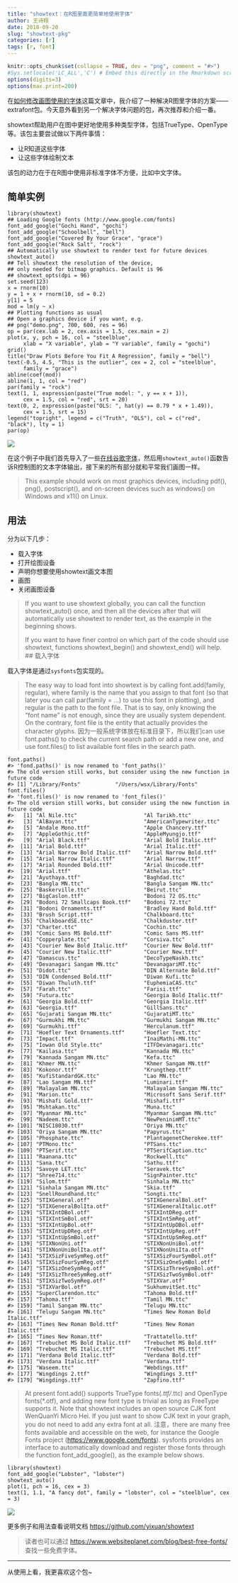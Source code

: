 ```yaml
---
title: "showtext：在R图里面更简单地使用字体"
author: 王诗翔
date: 2018-09-20
slug: "showtext-pkg"
categories: [r]
tags: [r, font]
---
```



```r
knitr::opts_chunk$set(collapse = TRUE, dev = "png", comment = "#>")
#Sys.setlocale('LC_ALL','C') # Embed this directly in the Rmarkdown script that contains the Chinese character comment
options(digits=3)
options(max.print=200)
```

在[如何修改画图使用的字体](https://www.jianshu.com/p/466ddc677a94)这篇文章中，我介绍了一种解决R图里字体的方案——extrafont包。今天意外看到另一个解决字体问题的包，再次推荐和介绍一番。

showtext帮助用户在图中更好地使用多种类型字体，包括TrueType、OpenType等。该包主要尝试做以下两件事情：

- 让R知道这些字体
- 让这些字体绘制文本

该包的动力在于在R图中使用非标准字体不方便，比如中文字体。

## 简单实例

```
library(showtext)
## Loading Google fonts (http://www.google.com/fonts)
font_add_google("Gochi Hand", "gochi")
font_add_google("Schoolbell", "bell")
font_add_google("Covered By Your Grace", "grace")
font_add_google("Rock Salt", "rock")
## Automatically use showtext to render text for future devices
showtext_auto()
## Tell showtext the resolution of the device,
## only needed for bitmap graphics. Default is 96
## showtext_opts(dpi = 96)
set.seed(123)
x = rnorm(10)
y = 1 + x + rnorm(10, sd = 0.2)
y[1] = 5
mod = lm(y ~ x)
## Plotting functions as usual
## Open a graphics device if you want, e.g.
## png("demo.png", 700, 600, res = 96)
op = par(cex.lab = 2, cex.axis = 1.5, cex.main = 2)
plot(x, y, pch = 16, col = "steelblue",
     xlab = "X variable", ylab = "Y variable", family = "gochi")
grid()
title("Draw Plots Before You Fit A Regression", family = "bell")
text(-0.5, 4.5, "This is the outlier", cex = 2, col = "steelblue",
     family = "grace")
abline(coef(mod))
abline(1, 1, col = "red")
par(family = "rock")
text(1, 1, expression(paste("True model: ", y == x + 1)),
     cex = 1.5, col = "red", srt = 20)
text(0, 2, expression(paste("OLS: ", hat(y) == 0.79 * x + 1.49)),
     cex = 1.5, srt = 15)
legend("topright", legend = c("Truth", "OLS"), col = c("red", "black"), lty = 1)
par(op)
```

![](https://camo.githubusercontent.com/6e5955e7bd2e351c4ef073fe19b9e55a91b32a81/687474703a2f2f692e696d6775722e636f6d2f37646d636368492e706e67)

在这个例子中我们首先导入了一些[在线谷歌字体](http://www.google.com/fonts)，然后用`showtext_auto()`函数告诉R控制图的文本字体输出，接下来的所有部分就和平常我们画图一样。

> This example should work on most graphics devices, including pdf(), png(), postscript(), and on-screen devices such as windows() on Windows and x11() on Linux.

## 用法

分为以下几步：

- 载入字体
- 打开绘图设备
- 声明你想要使用showtext画文本图
- 画图
- 关闭画图设备

> If you want to use showtext globally, you can call the function showtext_auto() once, and then all the devices after that will automatically use showtext to render text, as the example in the beginning shows.
>
> If you want to have finer control on which part of the code should use showtext, functions showtext_begin() and showtext_end() will help.
## 载入字体

载入字体是通过`sysfonts`包实现的。

> The easy way to load font into showtext is by calling font.add(family, regular), where family is the name that you assign to that font (so that later you can call par(family = …) to use this font in plotting), and regular is the path to the font file. That is to say, only knowing the “font name” is not enough, since they are usually system dependent. On the contrary, font file is the entity that actually provides the character glyphs.
因为一般系统字体放在标准目录下，所以我们can use font.paths() to check the current search path or add a new one, and use font.files() to list available font files in the search path.

```
font.paths()
#> 'fond.paths()' is now renamed to 'font_paths()'
#> The old version still works, but consider using the new function in future code
#> [1] "/Library/Fonts"           "/Users/wsx/Library/Fonts"
font.files()
#> 'font.files()' is now renamed to 'font_files()'
#> The old version still works, but consider using the new function in future code
#>   [1] "Al Nile.ttc"                     "Al Tarikh.ttc"                  
#>   [3] "AlBayan.ttc"                     "AmericanTypewriter.ttc"         
#>   [5] "Andale Mono.ttf"                 "Apple Chancery.ttf"             
#>   [7] "AppleGothic.ttf"                 "AppleMyungjo.ttf"               
#>   [9] "Arial Black.ttf"                 "Arial Bold Italic.ttf"          
#>  [11] "Arial Bold.ttf"                  "Arial Italic.ttf"               
#>  [13] "Arial Narrow Bold Italic.ttf"    "Arial Narrow Bold.ttf"          
#>  [15] "Arial Narrow Italic.ttf"         "Arial Narrow.ttf"               
#>  [17] "Arial Rounded Bold.ttf"          "Arial Unicode.ttf"              
#>  [19] "Arial.ttf"                       "Athelas.ttc"                    
#>  [21] "Ayuthaya.ttf"                    "Baghdad.ttc"                    
#>  [23] "Bangla MN.ttc"                   "Bangla Sangam MN.ttc"           
#>  [25] "Baskerville.ttc"                 "Beirut.ttc"                     
#>  [27] "BigCaslon.ttf"                   "Bodoni 72 OS.ttc"               
#>  [29] "Bodoni 72 Smallcaps Book.ttf"    "Bodoni 72.ttc"                  
#>  [31] "Bodoni Ornaments.ttf"            "Bradley Hand Bold.ttf"          
#>  [33] "Brush Script.ttf"                "Chalkboard.ttc"                 
#>  [35] "ChalkboardSE.ttc"                "Chalkduster.ttf"                
#>  [37] "Charter.ttc"                     "Cochin.ttc"                     
#>  [39] "Comic Sans MS Bold.ttf"          "Comic Sans MS.ttf"              
#>  [41] "Copperplate.ttc"                 "Corsiva.ttc"                    
#>  [43] "Courier New Bold Italic.ttf"     "Courier New Bold.ttf"           
#>  [45] "Courier New Italic.ttf"          "Courier New.ttf"                
#>  [47] "Damascus.ttc"                    "DecoTypeNaskh.ttc"              
#>  [49] "Devanagari Sangam MN.ttc"        "DevanagariMT.ttc"               
#>  [51] "Didot.ttc"                       "DIN Alternate Bold.ttf"         
#>  [53] "DIN Condensed Bold.ttf"          "Diwan Kufi.ttc"                 
#>  [55] "Diwan Thuluth.ttf"               "EuphemiaCAS.ttc"                
#>  [57] "Farah.ttc"                       "Farisi.ttf"                     
#>  [59] "Futura.ttc"                      "Georgia Bold Italic.ttf"        
#>  [61] "Georgia Bold.ttf"                "Georgia Italic.ttf"             
#>  [63] "Georgia.ttf"                     "GillSans.ttc"                   
#>  [65] "Gujarati Sangam MN.ttc"          "GujaratiMT.ttc"                 
#>  [67] "Gurmukhi MN.ttc"                 "Gurmukhi Sangam MN.ttc"         
#>  [69] "Gurmukhi.ttf"                    "Herculanum.ttf"                 
#>  [71] "Hoefler Text Ornaments.ttf"      "Hoefler Text.ttc"               
#>  [73] "Impact.ttf"                      "InaiMathi-MN.ttc"               
#>  [75] "Iowan Old Style.ttc"             "ITFDevanagari.ttc"              
#>  [77] "Kailasa.ttc"                     "Kannada MN.ttc"                 
#>  [79] "Kannada Sangam MN.ttc"           "Kefa.ttc"                       
#>  [81] "Khmer MN.ttc"                    "Khmer Sangam MN.ttf"            
#>  [83] "Kokonor.ttf"                     "Krungthep.ttf"                  
#>  [85] "KufiStandardGK.ttc"              "Lao MN.ttc"                     
#>  [87] "Lao Sangam MN.ttf"               "Luminari.ttf"                   
#>  [89] "Malayalam MN.ttc"                "Malayalam Sangam MN.ttc"        
#>  [91] "Marion.ttc"                      "Microsoft Sans Serif.ttf"       
#>  [93] "Mishafi Gold.ttf"                "Mishafi.ttf"                    
#>  [95] "Mshtakan.ttc"                    "Muna.ttc"                       
#>  [97] "Myanmar MN.ttc"                  "Myanmar Sangam MN.ttc"          
#>  [99] "Nadeem.ttc"                      "NewPeninimMT.ttc"               
#> [101] "NISC18030.ttf"                   "Oriya MN.ttc"                   
#> [103] "Oriya Sangam MN.ttc"             "Papyrus.ttc"                    
#> [105] "Phosphate.ttc"                   "PlantagenetCherokee.ttf"        
#> [107] "PTMono.ttc"                      "PTSans.ttc"                     
#> [109] "PTSerif.ttc"                     "PTSerifCaption.ttc"             
#> [111] "Raanana.ttc"                     "Rockwell.ttc"                   
#> [113] "Sana.ttc"                        "Sathu.ttf"                      
#> [115] "Savoye LET.ttc"                  "Seravek.ttc"                    
#> [117] "Shree714.ttc"                    "SignPainter.ttc"                
#> [119] "Silom.ttf"                       "Sinhala MN.ttc"                 
#> [121] "Sinhala Sangam MN.ttc"           "Skia.ttf"                       
#> [123] "SnellRoundhand.ttc"              "Songti.ttc"                     
#> [125] "STIXGeneral.otf"                 "STIXGeneralBol.otf"             
#> [127] "STIXGeneralBolIta.otf"           "STIXGeneralItalic.otf"          
#> [129] "STIXIntDBol.otf"                 "STIXIntDReg.otf"                
#> [131] "STIXIntSmBol.otf"                "STIXIntSmReg.otf"               
#> [133] "STIXIntUpBol.otf"                "STIXIntUpDBol.otf"              
#> [135] "STIXIntUpDReg.otf"               "STIXIntUpReg.otf"               
#> [137] "STIXIntUpSmBol.otf"              "STIXIntUpSmReg.otf"             
#> [139] "STIXNonUni.otf"                  "STIXNonUniBol.otf"              
#> [141] "STIXNonUniBolIta.otf"            "STIXNonUniIta.otf"              
#> [143] "STIXSizFiveSymReg.otf"           "STIXSizFourSymBol.otf"          
#> [145] "STIXSizFourSymReg.otf"           "STIXSizOneSymBol.otf"           
#> [147] "STIXSizOneSymReg.otf"            "STIXSizThreeSymBol.otf"         
#> [149] "STIXSizThreeSymReg.otf"          "STIXSizTwoSymBol.otf"           
#> [151] "STIXSizTwoSymReg.otf"            "STIXVar.otf"                    
#> [153] "STIXVarBol.otf"                  "SukhumvitSet.ttc"               
#> [155] "SuperClarendon.ttc"              "Tahoma Bold.ttf"                
#> [157] "Tahoma.ttf"                      "Tamil MN.ttc"                   
#> [159] "Tamil Sangam MN.ttc"             "Telugu MN.ttc"                  
#> [161] "Telugu Sangam MN.ttc"            "Times New Roman Bold Italic.ttf"
#> [163] "Times New Roman Bold.ttf"        "Times New Roman Italic.ttf"     
#> [165] "Times New Roman.ttf"             "Trattatello.ttf"                
#> [167] "Trebuchet MS Bold Italic.ttf"    "Trebuchet MS Bold.ttf"          
#> [169] "Trebuchet MS Italic.ttf"         "Trebuchet MS.ttf"               
#> [171] "Verdana Bold Italic.ttf"         "Verdana Bold.ttf"               
#> [173] "Verdana Italic.ttf"              "Verdana.ttf"                    
#> [175] "Waseem.ttc"                      "Webdings.ttf"                   
#> [177] "Wingdings 2.ttf"                 "Wingdings 3.ttf"                
#> [179] "Wingdings.ttf"                   "Zapfino.ttf"
```

> At present font.add() supports TrueType fonts(*.ttf/*.ttc) and OpenType fonts(*.otf), and adding new font type is trivial as long as FreeType supports it.
> Note that showtext includes an open source CJK font WenQuanYi Micro Hei. If you just want to show CJK text in your graph, you do not need to add any extra font at all.
注意，there are many free fonts available and accessible on the web, for instance the Google Fonts project (<https://www.google.com/fonts>). sysfonts provides an interface to automatically download and register those fonts through the function font_add_google(), as the example below shows.

```
library(showtext)
font_add_google("Lobster", "lobster")
showtext_auto()
plot(1, pch = 16, cex = 3)
text(1, 1.1, "A fancy dot", family = "lobster", col = "steelblue", cex = 3)
```

![](https://camo.githubusercontent.com/1e6395c1c823f231e12c517d4d8bb32b15735193/687474703a2f2f692e696d6775722e636f6d2f704f38374c46792e706e67)

更多例子和用法查看说明文档 <https://github.com/yixuan/showtext>

> 读者也可以通过 <https://www.websiteplanet.com/blog/best-free-fonts/> 查找一些免费字体。

------
从使用上看，我更喜欢这个包~
